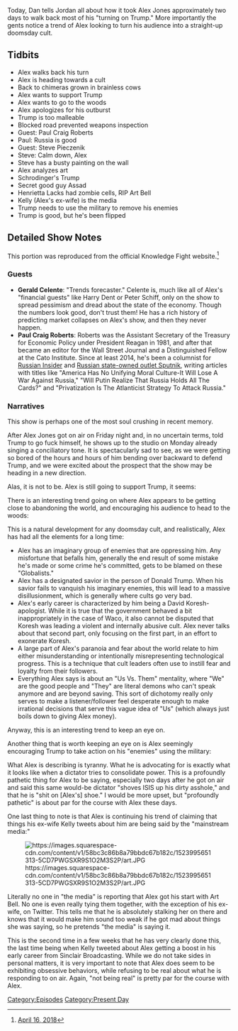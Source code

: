 {{Episode
    | title           = April 16, 2018
    | caption         = [https://knowledgefight.libsyn.com/knowledge-fight-april-16-2018 Listen to this episode on Libsyn]
    | episodeNumber   = 151
    | length          = 01:22:14
    | airDate         = April 17, 2018
    | coverageDate    = April 16, 2018
    | episodeType     = [[:Category:Present Day|Present Day]]
    | appearance      = [[Paul Craig Roberts]], [[Steve Pieczenik]], [[Bashar al-Assad]], [[Henrietta Lacks]], [[Art Bell]], [[Kelly Jones]]
    | previousEpisode = [[150: Alex Jones Attempts A Face Turn]]
    | nextEpisode     = [[152: April 18, 2018]]
}}

{{Stub}}

Today, Dan tells Jordan all about how it took Alex Jones approximately two days to walk back most of his "turning on Trump." More importantly the gents notice a trend of Alex looking to turn his audience into a straight-up doomsday cult.

==Tidbits==

*Alex walks back his turn
*Alex is heading towards a cult
*Back to chimeras grown in brainless cows
*Alex wants to support Trump
*Alex wants to go to the woods
*Alex apologizes for his outburst
*Trump is too malleable
*Blocked road prevented weapons inspection
*Guest: Paul Craig Roberts
*Paul: Russia is good
*Guest: Steve Pieczenik
*Steve: Calm down, Alex
*Steve has a busty painting on the wall
*Alex analyzes art
*Schrodinger's Trump
*Secret good guy Assad
*Henrietta Lacks had zombie cells, RIP Art Bell
*Kelly (Alex's ex-wife) is the media
*Trump needs to use the military to remove his enemies
*Trump is good, but he's been flipped

==Detailed Show Notes==

This portion was reproduced from the official Knowledge Fight website.<ref>[https://knowledgefight.com/the-past/2018/4/16/april-16-2018 April 16, 2018]</ref>

===Guests===

*'''Gerald Celente''': "Trends forecaster." Celente is, much like all of Alex's "financial guests" like Harry Dent or Peter Schiff, only on the show to spread pessimism and dread about the state of the economy. Though the numbers look good, don't trust them! He has a rich history of predicting market collapses on Alex's show, and then they never happen.
*'''Paul Craig Roberts''': Roberts was the Assistant Secretary of the Treasury for Economic Policy under President Reagan in 1981, and after that became an editor for the Wall Street Journal and a Distinguished Fellow at the Cato Institute. Since at least 2014, he's been a columnist for [https://russia-insider.com/en/paul_craig_roberts Russian Insider] and [https://sputniknews.com/authors/paul_craig_roberts/ Russian state-owned outlet Sputnik], writing articles with titles like "America Has No Unifying Moral Culture-It Will Lose A War Against Russia," "Will Putin Realize That Russia Holds All The Cards?" and "Privatization Is The Atlanticist Strategy To Attack Russia."

===Narratives===

This show is perhaps one of the most soul crushing in recent memory.

After Alex Jones got on air on Friday night and, in no uncertain terms, told Trump to go fuck himself, he shows up to the studio on Monday already singing a conciliatory tone. It is spectacularly sad to see, as we were getting so bored of the hours and hours of him bending over backward to defend Trump, and we were excited about the prospect that the show may be heading in a new direction.

Alas, it is not to be. Alex is still going to support Trump, it seems:

There is an interesting trend going on where Alex appears to be getting close to abandoning the world, and encouraging his audience to head to the woods:

This is a natural development for any doomsday cult, and realistically, Alex has had all the elements for a long time:

*Alex has an imaginary group of enemies that are oppressing him. Any misfortune that befalls him, generally the end result of some mistake he's made or some crime he's committed, gets to be blamed on these "Globalists."
*Alex has a designated savior in the person of Donald Trump. When his savior fails to vanquish his imaginary enemies, this will lead to a massive disillusionment, which is generally where cults go very bad.
*Alex's early career is characterized by him being a David Koresh-apologist. While it is true that the government behaved a bit inappropriately in the case of Waco, it also cannot be disputed that Koresh was leading a violent and internally abusive cult. Alex never talks about that second part, only focusing on the first part, in an effort to exonerate Koresh.
*A large part of Alex's paranoia and fear about the world relate to him either misunderstanding or intentionally misrepresenting technological progress. This is a technique that cult leaders often use to instill fear and loyalty from their followers.
*Everything Alex says is about an "Us Vs. Them" mentality, where "We" are the good people and "They" are literal demons who can't speak anymore and are beyond saving. This sort of dichotomy really only serves to make a listener/follower feel desperate enough to make irrational decisions that serve this vague idea of "Us" (which always just boils down to giving Alex money).

Anyway, this is an interesting trend to keep an eye on.

Another thing that is worth keeping an eye on is Alex seemingly encouraging Trump to take action on his "enemies" using the military:

What Alex is describing is tyranny. What he is advocating for is exactly what it looks like when a dictator tries to consolidate power. This is a profoundly pathetic thing for Alex to be saying, especially two days after he got on air and said this same would-be dictator "shoves ISIS up his dirty asshole," and that he is "shit on [Alex's] shoe." I would be more upset, but "profoundly pathetic" is about par for the course with Alex these days.

One last thing to note is that Alex is continuing his trend of claiming that things his ex-wife Kelly tweets about him are being said by the "mainstream media:"

[[File:https://images.squarespace-cdn.com/content/v1/58bc3c86b8a79bbdc67b182c/1523995651313-5CD7PWGSXR9S1O2M3S2P/art.JPG|thumb|none]]

Literally no one in "the media" is reporting that Alex got his start with Art Bell. No one is even really tying them together, with the exception of his ex-wife, on Twitter. This tells me that he is absolutely stalking her on there and knows that it would make him sound too weak if he got mad about things she was saying, so he pretends "the media" is saying it.

This is the second time in a few weeks that he has very clearly done this, the last time being when Kelly tweeted about Alex getting a boost in his early career from Sinclair Broadcasting. While we do not take sides in personal matters, it is very important to note that Alex does seem to be exhibiting obsessive behaviors, while refusing to be real about what he is responding to on air. Again, "not being real" is pretty par for the course with Alex.

[[Category:Episodes]]
[[Category:Present Day]]
